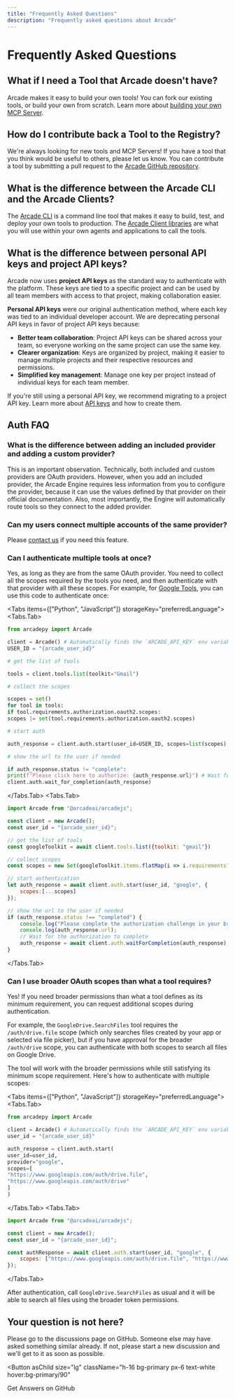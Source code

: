 ```yaml
---
title: "Frequently Asked Questions"
description: "Frequently asked questions about Arcade"
---
```



# Frequently Asked Questions

## What if I need a Tool that Arcade doesn't have?

Arcade makes it easy to build your own tools! You can fork our existing tools, or build your own from scratch. Learn more about [building your own MCP Server](/home/build-tools/create-a-mcp-server).

## How do I contribute back a Tool to the Registry?

We're always looking for new tools and MCP Servers! If you have a tool that you think would be useful to others, please let us know. You can contribute a tool by submitting a pull request to the [Arcade GitHub repository](https://github.com/ArcadeAI/arcade-ai).

## What is the difference between the Arcade CLI and the Arcade Clients?

The [Arcade CLI](/home/arcade-cli) is a command line tool that makes it easy to build, test, and deploy your own tools to production. The [Arcade Client libraries](/references) are what you will use within your own agents and applications to call the tools.

## What is the difference between personal API keys and project API keys?

Arcade now uses **project API keys** as the standard way to authenticate with the platform. These keys are tied to a specific project and can be used by all team members with access to that project, making collaboration easier.

**Personal API keys** were our original authentication method, where each key was tied to an individual developer account. We are deprecating personal API keys in favor of project API keys because:

- **Better team collaboration**: Project API keys can be shared across your team, so everyone working on the same project can use the same key.
- **Clearer organization**: Keys are organized by project, making it easier to manage multiple projects and their respective resources and permissions.
- **Simplified key management**: Manage one key per project instead of individual keys for each team member.

If you're still using a personal API key, we recommend migrating to a project API key. Learn more about [API keys](/home/api-keys) and how to create them.

## Auth FAQ

### What is the difference between adding an included provider and adding a custom provider?

This is an important observation. Technically, both included and custom providers are OAuth providers. However, when you add an included provider, the Arcade Engine requires less information from you to configure the provider, because it can use the values defined by that provider on their official documentation. Also, most importantly, the Engine will automatically route tools so they connect to the added provider.

### Can my users connect multiple accounts of the same provider?

Please [contact us](mailto:support@arcade.dev) if you need this feature.

### Can I authenticate multiple tools at once?

Yes, as long as they are from the same OAuth provider. You need to collect all
the scopes required by the tools you need, and then authenticate with that
provider with all these scopes. For example, for [Google
Tools](/home/auth-providers/google), you can use this code to authenticate once:

<Tabs items={["Python", "JavaScript"]} storageKey="preferredLanguage">
<Tabs.Tab>
```python
from arcadepy import Arcade

client = Arcade() # Automatically finds the `ARCADE_API_KEY` env variable
USER_ID = "{arcade_user_id}"

# get the list of tools

tools = client.tools.list(toolkit="Gmail")

# collect the scopes

scopes = set()
for tool in tools:
if tool.requirements.authorization.oauth2.scopes:
scopes |= set(tool.requirements.authorization.oauth2.scopes)

# start auth

auth_response = client.auth.start(user_id=USER_ID, scopes=list(scopes), provider="google")

# show the url to the user if needed

if auth_response.status != "complete":
print(f"Please click here to authorize: {auth_response.url}") # Wait for the authorization to complete
client.auth.wait_for_completion(auth_response)

````
</Tabs.Tab>
<Tabs.Tab>
```js
import Arcade from "@arcadeai/arcadejs";

const client = new Arcade();
const user_id = "{arcade_user_id}";

// get the list of tools
const googleToolkit = await client.tools.list({toolkit: "gmail"})

// collect scopes
const scopes = new Set(googleToolkit.items.flatMap(i => i.requirements?.authorization?.oauth2?.scopes ?? []));

// start authentication
let auth_response = await client.auth.start(user_id, "google", {
    scopes:[...scopes]
});

// show the url to the user if needed
if (auth_response.status !== "completed") {
    console.log("Please complete the authorization challenge in your browser:");
    console.log(auth_response.url);
    // Wait for the authorization to complete
    auth_response = await client.auth.waitForCompletion(auth_response);
}
````

</Tabs.Tab>
</Tabs>

### Can I use broader OAuth scopes than what a tool requires?

Yes! If you need broader permissions than what a tool defines as its minimum requirement, you can request additional scopes during authentication.

For example, the `GoogleDrive.SearchFiles` tool requires the `/auth/drive.file` scope (which only searches files created by your app or selected via file picker), but if you have approval for the broader `/auth/drive` scope, you can authenticate with both scopes to search all files on Google Drive.

The tool will work with the broader permissions while still satisfying its minimum scope requirement. Here's how to authenticate with multiple scopes:

<Tabs items={["Python", "JavaScript"]} storageKey="preferredLanguage">
<Tabs.Tab>
```python
from arcadepy import Arcade

client = Arcade() # Automatically finds the `ARCADE_API_KEY` env variable
user_id = "{arcade_user_id}"

auth_response = client.auth.start(
user_id=user_id,
provider="google",
scopes=[
"https://www.googleapis.com/auth/drive.file",
"https://www.googleapis.com/auth/drive"
]
)

````
</Tabs.Tab>
<Tabs.Tab>
```javascript
import Arcade from "@arcadeai/arcadejs";

const client = new Arcade();
const user_id = "{arcade_user_id}";

const authResponse = await client.auth.start(user_id, "google", {
    scopes: ["https://www.googleapis.com/auth/drive.file", "https://www.googleapis.com/auth/drive"]
});
````

</Tabs.Tab>
</Tabs>

After authentication, call `GoogleDrive.SearchFiles` as usual and it will be able to search all files using the broader token permissions.

## Your question is not here?

Please go to the discussions page on GitHub. Someone else may have asked something similar already. If not, please start a new discussion and we'll get to it as soon as possible.

<Button
  asChild
  size="lg"
  className="h-16 bg-primary px-6 text-white hover:bg-primary/90"
>
  <Link href="https://github.com/ArcadeAI/arcade-ai/discussions">
    <MessagesSquare className="h-5 w-5" />
    <span className="pl-1 pb-1">Get Answers on GitHub</span>
  </Link>
</Button>
